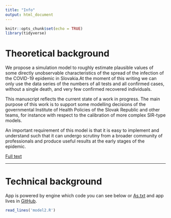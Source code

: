 ```yaml
---
title: "Info"
output: html_document
---
```


```r
knitr::opts_chunk$set(echo = TRUE)
library(tidyverse)
```

# Theoretical background

We propose a simulation model to roughly estimate plausible values of some directly unobservable characteristics of the spread of the infection of the COVID-19 epidemic in Slovakia.At the moment of this writing we can only use the data series of the numbers of all tests and all confirmed cases, without a single death, and very few confirmed recovered individuals.

This manuscript reflects the current state of a work in progress. The main purpose of
this work is to support some modelling decisions of the governmental Institute of Health Policies of the Slovak Republic and other teams, for instance with respect to the calibration of more complex SIR-type models.

An important requirement of this model is that it is easy to implement and understand
such that it can undergo scrutiny from a broader community of professionals and produce useful results at the early stages of the epidemic.

[Full text](http://www.iam.fmph.uniba.sk/ospm/Harman/COR01.pdf)

***

# Technical background

App is powered by engine which code you can see below or [As.txt](http://www.iam.fmph.uniba.sk/ospm/Harman/programs/corona_sim.txt) and app lives in [GitHub](https://github.com/SamuelHudec/COVID).

```r
read_lines('model2.R')
```

